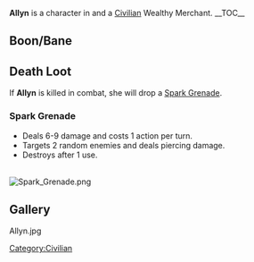 {{Character
| race = Shroke
| location = Havaria - Murder Bay
| faction = civilian
| title = Wealthy Merchant
}}

{{quote|Allyn's prices are fair, even when the skies aren't.|Allyn's Compendium Description}}
'''Allyn''' is a character in {{Gamename}} and a [[Civilian]] Wealthy Merchant.
__TOC__
{{clear}}
==Boon/Bane==
{{Boon/Bane
|boon = Haggle Badge
|boonimage = haggle badge
|boondesc = You can negotiate for greater quest rewards.
|bane = Bad Credit
|baneimage = bad credit
|banedesc = Buying anything from shopkeepers costs an additional 20 shills.}}

==Death Loot==
If '''Allyn''' is killed in combat, she will drop a [[Spark Grenade]].

===Spark Grenade===
*Deals 6-9 damage and costs 1 action per turn.
*Targets 2 random enemies and deals piercing damage.
*Destroys after 1 use.
<br>[[File:Spark Grenade.png|thumb|alt=|none]]

==Gallery==
<gallery>
Allyn.jpg
</gallery>

[[Category:Civilian]]
